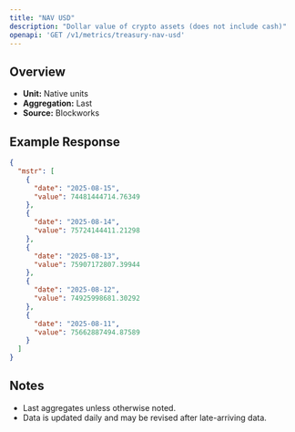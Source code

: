 ```yaml
---
title: "NAV USD"
description: "Dollar value of crypto assets (does not include cash)"
openapi: 'GET /v1/metrics/treasury-nav-usd'
---
```


## Overview

- **Unit:** Native units
- **Aggregation:** Last
- **Source:** Blockworks

## Example Response

```json
{
  "mstr": [
    {
      "date": "2025-08-15",
      "value": 74481444714.76349
    },
    {
      "date": "2025-08-14",
      "value": 75724144411.21298
    },
    {
      "date": "2025-08-13",
      "value": 75907172807.39944
    },
    {
      "date": "2025-08-12",
      "value": 74925998681.30292
    },
    {
      "date": "2025-08-11",
      "value": 75662887494.87589
    }
  ]
}
```

## Notes
- Last aggregates unless otherwise noted.
- Data is updated daily and may be revised after late-arriving data.
